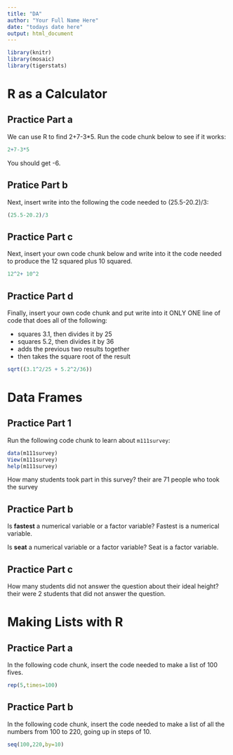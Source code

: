 ---
title: "DA"
author: "Your Full Name Here"
date: "todays date here"
output: html_document
---

```{r include=FALSE}
library(knitr)
library(mosaic)
library(tigerstats)
```

# R as a Calculator

## Practice Part a

We can use R to find 2+7-3*5.  Run the code chunk below to see if it works:

```{r}
2+7-3*5
```

You should get -6.

## Pratice Part b

Next, insert write into the following the code needed to (25.5-20.2)/3:

```{r}
(25.5-20.2)/3
```

## Practice Part c

Next, insert your own code chunk below and write into it the code needed to produce the 12 squared plus 10 squared.
```{r}
12^2+ 10^2
```




## Practice Part d

Finally, insert your own code chunk and put write into it ONLY ONE line of code that does all of the following:

* squares 3.1, then divides it by 25
* squares 5.2, then divides it by 36
* adds the previous two results together
* then takes the square root of the result
```{r}
sqrt((3.1^2/25 + 5.2^2/36))
```



# Data Frames

## Practice Part 1

Run the following code chunk to learn about `m111survey`:

```{r eval=FALSE}
data(m111survey)
View(m111survey)
help(m111survey)
```

How many students took part in this survey?
 their are 71  people who took the survey

## Practice Part b

Is **fastest** a numerical variable or a factor variable?
Fastest is a numerical variable.

Is **seat** a numerical variable or a factor variable?
Seat is a factor variable.

## Practice Part c

How many students did not answer the question about their ideal height?
their were 2 students that did not answer the question.

# Making Lists with R

## Practice Part a

In the following code chunk, insert the code needed to make a list of 100 fives.


```{r}
rep(5,times=100)
```


## Practice Part b

In the following code chunk, insert the code needed to make a list of all the numbers from 100 to 220, going up in steps of 10.

```{r}
seq(100,220,by=10)
```

